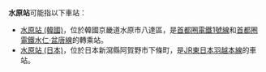 {{not|水源站}}
'''水原站'''可能指以下車站：

* [[水原站_(韓國)|水原站 (韓國)]]，位於韓國京畿道水原市八達區，是[[首都圈電鐵1號線|首都圈電鐵1號線]]和[[首都圈電鐵水仁·盆唐線|首都圈電鐵水仁·盆唐線]]的轉乘站。
* [[水原站_(日本)|水原站 (日本)]]，位於日本新瀉縣阿賀野市下條町，是[[JR東日本|JR東日本]][[羽越本線|羽越本線]]的車站。

{{disambig|Cat=三字车站名消歧义}}